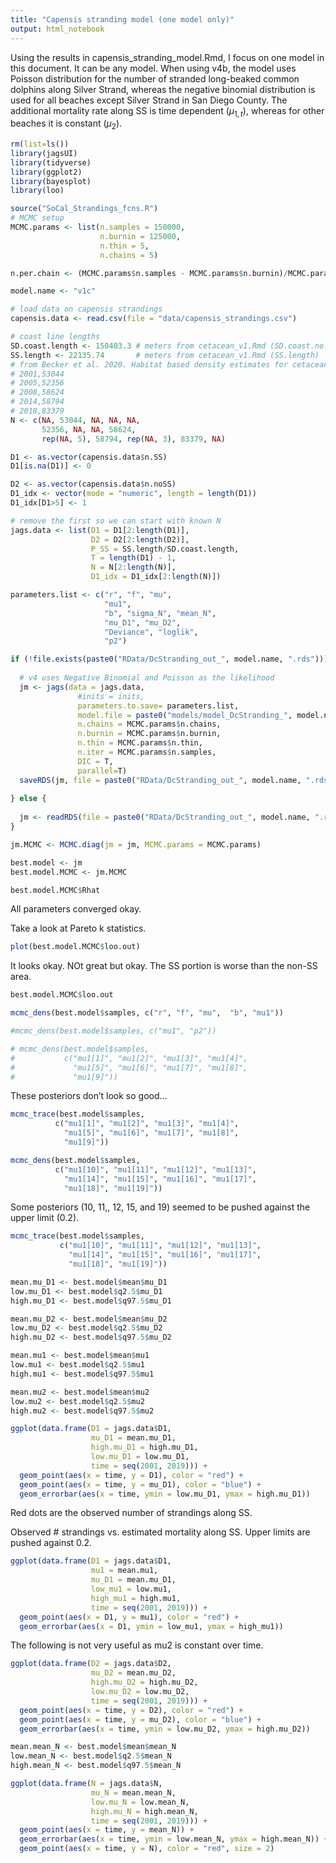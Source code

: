 ```yaml
---
title: "Capensis stranding model (one model only)"
output: html_notebook
---
```


Using the results in capensis_stranding_model.Rmd, I focus on one model in this document. It can be any model. When using v4b, the model uses Poisson distribution for the number of stranded long-beaked common dolphins along Silver Strand, whereas the negative binomial distribution is used for all beaches except Silver Strand in San Diego County. The additional mortality rate along SS is time dependent ($\mu_{1,t}$), whereas for other beaches it is constant ($\mu_2$).


```r
rm(list=ls())
library(jagsUI)
library(tidyverse)
library(ggplot2)
library(bayesplot)
library(loo)

source("SoCal_Strandings_fcns.R")
# MCMC setup
MCMC.params <- list(n.samples = 150000,
                    n.burnin = 125000,
                    n.thin = 5,
                    n.chains = 5)

n.per.chain <- (MCMC.params$n.samples - MCMC.params$n.burnin)/MCMC.params$n.thin

model.name <- "v1c"

# load data on capensis strandings
capensis.data <- read.csv(file = "data/capensis_strandings.csv")

# coast line lengths
SD.coast.length <- 150403.3 # meters from cetacean_v1.Rmd (SD.coast.no.MB.SDB.length)
SS.length <- 22135.74       # meters from cetacean_v1.Rmd (SS.length)
# from Becker et al. 2020. Habitat based density estimates for cetaceans in CA current ecosystem.
# 2001,53044
# 2005,52356
# 2008,58624
# 2014,58794
# 2018,83379
N <- c(NA, 53044, NA, NA, NA,
       52356, NA, NA, 58624,
       rep(NA, 5), 58794, rep(NA, 3), 83379, NA)

D1 <- as.vector(capensis.data$n.SS)
D1[is.na(D1)] <- 0

D2 <- as.vector(capensis.data$n.noSS)
D1_idx <- vector(mode = "numeric", length = length(D1))
D1_idx[D1>5] <- 1

# remove the first so we can start with known N
jags.data <- list(D1 = D1[2:length(D1)],
                  D2 = D2[2:length(D2)],
                  P_SS = SS.length/SD.coast.length,
                  T = length(D1) - 1,
                  N = N[2:length(N)],
                  D1_idx = D1_idx[2:length(N)])

parameters.list <- c("r", "f", "mu", 
                     "mu1",  
                     "b", "sigma_N", "mean_N",
                     "mu_D1", "mu_D2", 
                     "Deviance", "loglik",
                     "p2")

if (!file.exists(paste0("RData/DcStranding_out_", model.name, ".rds"))){
  
  # v4 uses Negative Binomial and Poisson as the likelihood
  jm <- jags(data = jags.data,
               #inits = inits,
               parameters.to.save= parameters.list,
               model.file = paste0("models/model_DcStranding_", model.name, ".txt"),
               n.chains = MCMC.params$n.chains,
               n.burnin = MCMC.params$n.burnin,
               n.thin = MCMC.params$n.thin,
               n.iter = MCMC.params$n.samples,
               DIC = T, 
               parallel=T)
  saveRDS(jm, file = paste0("RData/DcStranding_out_", model.name, ".rds"))
  
} else {
  
  jm <- readRDS(file = paste0("RData/DcStranding_out_", model.name, ".rds"))
}

jm.MCMC <- MCMC.diag(jm = jm, MCMC.params = MCMC.params)

```



```r
best.model <- jm
best.model.MCMC <- jm.MCMC

best.model.MCMC$Rhat
```

All parameters converged okay.

Take a look at Pareto k statistics.

```r
plot(best.model.MCMC$loo.out)

```

It looks okay. NOt great but okay. The SS portion is worse than the non-SS area.

```r
best.model.MCMC$loo.out
```


```r
mcmc_dens(best.model$samples, c("r", "f", "mu",  "b", "mu1"))
```


```r
#mcmc_dens(best.model$samples, c("mu1", "p2"))
```



```r
# mcmc_dens(best.model$samples, 
#           c("mu1[1]", "mu1[2]", "mu1[3]", "mu1[4]",
#             "mu1[5]", "mu1[6]", "mu1[7]", "mu1[8]",
#             "mu1[9]"))
```

These posteriors don't look so good...


```r
mcmc_trace(best.model$samples, 
          c("mu1[1]", "mu1[2]", "mu1[3]", "mu1[4]",
            "mu1[5]", "mu1[6]", "mu1[7]", "mu1[8]",
            "mu1[9]"))
```

```r
mcmc_dens(best.model$samples, 
          c("mu1[10]", "mu1[11]", "mu1[12]", "mu1[13]",
            "mu1[14]", "mu1[15]", "mu1[16]", "mu1[17]",
            "mu1[18]", "mu1[19]"))
```

Some posteriors (10, 11,, 12, 15, and 19) seemed to be pushed against the upper limit (0.2). 

```r
mcmc_trace(best.model$samples, 
           c("mu1[10]", "mu1[11]", "mu1[12]", "mu1[13]",
             "mu1[14]", "mu1[15]", "mu1[16]", "mu1[17]",
             "mu1[18]", "mu1[19]"))
```



```r

mean.mu_D1 <- best.model$mean$mu_D1
low.mu_D1 <- best.model$q2.5$mu_D1
high.mu_D1 <- best.model$q97.5$mu_D1

mean.mu_D2 <- best.model$mean$mu_D2
low.mu_D2 <- best.model$q2.5$mu_D2
high.mu_D2 <- best.model$q97.5$mu_D2

mean.mu1 <- best.model$mean$mu1
low.mu1 <- best.model$q2.5$mu1
high.mu1 <- best.model$q97.5$mu1

mean.mu2 <- best.model$mean$mu2
low.mu2 <- best.model$q2.5$mu2
high.mu2 <- best.model$q97.5$mu2

ggplot(data.frame(D1 = jags.data$D1, 
                  mu_D1 = mean.mu_D1,
                  high.mu_D1 = high.mu_D1,
                  low.mu_D1 = low.mu_D1,
                  time = seq(2001, 2019))) +
  geom_point(aes(x = time, y = D1), color = "red") +
  geom_point(aes(x = time, y = mu_D1), color = "blue") +
  geom_errorbar(aes(x = time, ymin = low.mu_D1, ymax = high.mu_D1))

```

Red dots are the observed number of strandings along SS.


Observed # strandings vs. estimated mortality along SS. Upper limits are pushed against 0.2. 

```r
ggplot(data.frame(D1 = jags.data$D1, 
                  mu1 = mean.mu1, 
                  mu_D1 = mean.mu_D1, 
                  low_mu1 = low.mu1,
                  high_mu1 = high.mu1,
                  time = seq(2001, 2019))) +
  geom_point(aes(x = D1, y = mu1), color = "red") +
  geom_errorbar(aes(x = D1, ymin = low_mu1, ymax = high_mu1))


```

The following is not very useful as mu2 is constant over time. 

<!-- ```{r} -->
<!-- ggplot(data.frame(D2 = jags.data$D2,  -->
<!--                   mu2 = mean.mu2,  -->
<!--                   mu_D2 = mean.mu_D2,  -->
<!--                   low_mu2 = low.mu2, -->
<!--                   high_mu2 = high.mu2, -->
<!--                   time = seq(2001, 2019))) + -->
<!--   geom_point(aes(x = D2, y = mu2), color = "red") + -->
<!--   geom_errorbar(aes(x = D2, ymin = low_mu2, ymax = high_mu2)) -->

<!-- ``` -->


```r

ggplot(data.frame(D2 = jags.data$D2, 
                  mu_D2 = mean.mu_D2,
                  high.mu_D2 = high.mu_D2,
                  low.mu_D2 = low.mu_D2,
                  time = seq(2001, 2019))) +
  geom_point(aes(x = time, y = D2), color = "red") +
  geom_point(aes(x = time, y = mu_D2), color = "blue") +
  geom_errorbar(aes(x = time, ymin = low.mu_D2, ymax = high.mu_D2))

```

```r
mean.mean_N <- best.model$mean$mean_N
low.mean_N <- best.model$q2.5$mean_N
high.mean_N <- best.model$q97.5$mean_N

ggplot(data.frame(N = jags.data$N, 
                  mu_N = mean.mean_N, 
                  low.mu_N = low.mean_N,
                  high.mu_N = high.mean_N,
                  time = seq(2001, 2019))) +
  geom_point(aes(x = time, y = mean_N)) +
  geom_errorbar(aes(x = time, ymin = low.mean_N, ymax = high.mean_N)) + 
  geom_point(aes(x = time, y = N), color = "red", size = 2)

```
